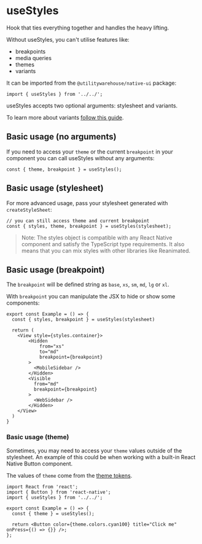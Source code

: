
<Meta title="Guides / Styling / useStyles" />

# useStyles

Hook that ties everything together and handles the heavy lifting.

Without useStyles, you can't utilise features like:

- breakpoints
- media queries
- themes
- variants

It can be imported from the `@utilitywarehouse/native-ui` package:

```tsx
import { useStyles } from '../../';
```

useStyles accepts two optional arguments: stylesheet and variants.

To learn more about variants [follow this guide](https://www.unistyl.es/reference/variants/).

## Basic usage (no arguments)

If you need to access your `theme` or the current `breakpoint` in your component you can call useStyles without any arguments:

```tsx
const { theme, breakpoint } = useStyles();
```

## Basic usage (stylesheet)

For more advanced usage, pass your stylesheet generated with `createStyleSheet`:

```tsx
// you can still access theme and current breakpoint
const { styles, theme, breakpoint } = useStyles(stylesheet);
```

> Note:
> The styles object is compatible with any React Native component and satisfy the TypeScript type requirements. It also means that you can mix styles with other libraries like Reanimated.

## Basic usage (breakpoint)

The `breakpoint` will be defined string as `base`, `xs`, `sm`, `md`, `lg` or `xl`.

With `breakpoint` you can manipulate the JSX to hide or show some components:

```tsx
export const Example = () => {
  const { styles, breakpoint } = useStyles(stylesheet)

  return (
    <View style={styles.container}>
        <Hidden
            from="xs"
            to="md"
            breakpoint={breakpoint}
        >
          <MobileSidebar />
        </Hidden>
        <Visible
          from="md"
          breakpoint={breakpoint}
        >
          <WebSidebar />
        </Hidden>
    </View>
  )
}
```

### Basic usage (theme)

Sometimes, you may need to access your `theme` values outside of the stylesheet. An example of this could be when working with a built-in React Native Button component.

The values of `theme` come from the [theme tokens](/docs/native-ui-guides-styling-theme-tokens--docs).

```tsx
import React from 'react';
import { Button } from 'react-native';
import { useStyles } from '../../';

export const Example = () => {
  const { theme } = useStyles();

  return <Button color={theme.colors.cyan100} title="Click me" onPress={() => {}} />;
};
```
